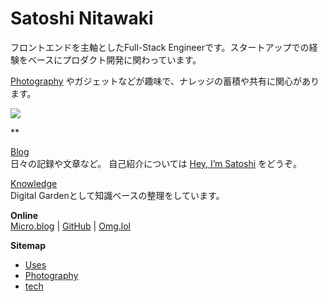 # Satoshi Nitawaki

フロントエンドを主軸としたFull-Stack Engineerです。スタートアップでの経験をベースにプロダクト開発に関わっています。

[Photography](photography/) やガジェットなどが趣味で、ナレッジの蓄積や共有に関心があります。

![](/assets/image_1.png)

**

[Blog](https://www.nitaking.dev)\
日々の記録や文章など。 自己紹介については [Hey, I’m Satoshi](https://www.nitaking.dev/about/) をどうぞ。

[Knowledge](https://app.gitbook.com/o/CCjOtnfekdYoZKS5KsZI/s/LAp9gEvUTyL2aqoF2jRn/)\
Digital Gardenとして知識ベースの整理をしています。

**Online**\
[Micro.blog](https://nitaking.micro.blog/) | [GitHub](https://github.com/nitaking) | [Omg.lol](https://nitaking.omg.lol/)

**Sitemap**

* [Uses](welcome/satoshi-nitawaki/uses.md)
* [Photography](photography/)
* [tech](knowledge/mental-models/tech/ "mention")
